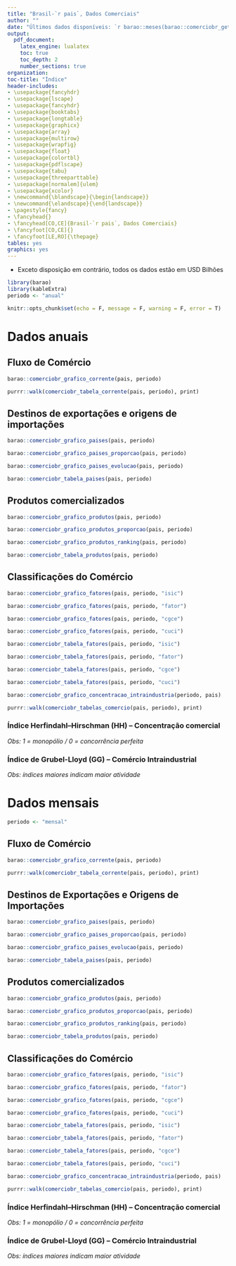 ```yaml
---
title: "Brasil-`r pais`, Dados Comerciais"
author: ""
date: "Últimos dados disponíveis: `r barao::meses(barao::comerciobr_get_ultimomes())` de `r barao::comerciobr_get_ulimoano()`"
output:
  pdf_document:
    latex_engine: lualatex
    toc: true
    toc_depth: 2
    number_sections: true
organization: 
toc-title: "Índice"
header-includes:
- \usepackage{fancyhdr}
- \usepackage{lscape}
- \usepackage{fancyhdr}
- \usepackage{booktabs}
- \usepackage{longtable}
- \usepackage{graphicx}
- \usepackage{array}
- \usepackage{multirow}
- \usepackage{wrapfig}
- \usepackage{float}
- \usepackage{colortbl}
- \usepackage{pdflscape}
- \usepackage{tabu}
- \usepackage{threeparttable}
- \usepackage[normalem]{ulem}
- \usepackage{xcolor}
- \newcommand{\blandscape}{\begin{landscape}}
- \newcommand{\elandscape}{\end{landscape}}
- \pagestyle{fancy}
- \fancyhead{}
- \fancyhead[CO,CE]{Brasil-`r pais`, Dados Comerciais}
- \fancyfoot[CO,CE]{}
- \fancyfoot[LE,RO]{\thepage}
tables: yes
graphics: yes
---
```


- Exceto disposição em contrário, todos os dados estão em USD Bilhões

```r
library(barao)
library(kableExtra)
periodo <- "anual"

knitr::opts_chunk$set(echo = F, message = F, warning = F, error = T)
```

\newpage

# Dados anuais

## Fluxo de Comércio

```r
barao::comerciobr_grafico_corrente(pais, periodo)
```

```r
purrr::walk(comerciobr_tabela_corrente(pais, periodo), print)
```

\newpage

## Destinos de exportações e origens de importações

```r
barao::comerciobr_grafico_paises(pais, periodo)
```

```r
barao::comerciobr_grafico_paises_proporcao(pais, periodo)
```

\newpage

\blandscape

```r
barao::comerciobr_grafico_paises_evolucao(pais, periodo)
```

\elandscape

\newpage

```r
barao::comerciobr_tabela_paises(pais, periodo)
```

\newpage

## Produtos comercializados

```r
barao::comerciobr_grafico_produtos(pais, periodo)
```

```r
barao::comerciobr_grafico_produtos_proporcao(pais, periodo)
```

\blandscape

```r
barao::comerciobr_grafico_produtos_ranking(pais, periodo)
```

\elandscape

\newpage

```r
barao::comerciobr_tabela_produtos(pais, periodo)
```

\newpage

## Classificações do Comércio

```r
barao::comerciobr_grafico_fatores(pais, periodo, "isic")
```

```r
barao::comerciobr_grafico_fatores(pais, periodo, "fator")
```

```r
barao::comerciobr_grafico_fatores(pais, periodo, "cgce")
```

```r
barao::comerciobr_grafico_fatores(pais, periodo, "cuci")

```

\newpage

```r
barao::comerciobr_tabela_fatores(pais, periodo, "isic")

barao::comerciobr_tabela_fatores(pais, periodo, "fator")

barao::comerciobr_tabela_fatores(pais, periodo, "cgce")

barao::comerciobr_tabela_fatores(pais, periodo, "cuci")

```

\newpage

```r
barao::comerciobr_grafico_concentracao_intraindustria(periodo, pais)
```

```r
purrr::walk(comerciobr_tabelas_comercio(pais, periodo), print)
```

### Índice Herfindahl–Hirschman (HH) -- Concentração comercial

*Obs: 1 = monopólio / 0 = concorrência perfeita*

### Índice de Grubel-Lloyd (GG) -- Comércio Intraindustrial

*Obs: índices maiores indicam maior atividade*



\newpage

# Dados mensais

```r
periodo <- "mensal"
```

## Fluxo de Comércio

```r
barao::comerciobr_grafico_corrente(pais, periodo)
```

```r
purrr::walk(comerciobr_tabela_corrente(pais, periodo), print)
```

\newpage

## Destinos de Exportações e Origens de Importações

```r
barao::comerciobr_grafico_paises(pais, periodo)
```

```r
barao::comerciobr_grafico_paises_proporcao(pais, periodo)
```

\newpage

\blandscape

```r
barao::comerciobr_grafico_paises_evolucao(pais, periodo)
```

\elandscape

\newpage

```r
barao::comerciobr_tabela_paises(pais, periodo)
```

\newpage

## Produtos comercializados

```r
barao::comerciobr_grafico_produtos(pais, periodo)
```

```r
barao::comerciobr_grafico_produtos_proporcao(pais, periodo)
```

\blandscape

```r
barao::comerciobr_grafico_produtos_ranking(pais, periodo)
```

\elandscape

\newpage

```r
barao::comerciobr_tabela_produtos(pais, periodo)
```

\newpage

## Classificações do Comércio

```r
barao::comerciobr_grafico_fatores(pais, periodo, "isic")
```

```r
barao::comerciobr_grafico_fatores(pais, periodo, "fator")
```

```r
barao::comerciobr_grafico_fatores(pais, periodo, "cgce")
```

```r
barao::comerciobr_grafico_fatores(pais, periodo, "cuci")

```

\newpage

```r
barao::comerciobr_tabela_fatores(pais, periodo, "isic")

barao::comerciobr_tabela_fatores(pais, periodo, "fator")

barao::comerciobr_tabela_fatores(pais, periodo, "cgce")

barao::comerciobr_tabela_fatores(pais, periodo, "cuci")

```

\newpage

```r
barao::comerciobr_grafico_concentracao_intraindustria(periodo, pais)
```
```r
purrr::walk(comerciobr_tabelas_comercio(pais, periodo), print)
```

### Índice Herfindahl–Hirschman (HH) -- Concentração comercial

*Obs: 1 = monopólio / 0 = concorrência perfeita*

### Índice de Grubel-Lloyd (GG) -- Comércio Intraindustrial

*Obs: índices maiores indicam maior atividade*

